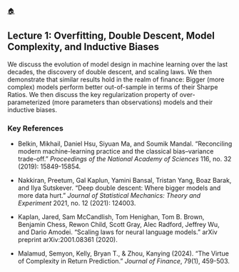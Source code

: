 [🏠](index.qmd)

## Lecture 1: Overfitting, Double Descent, Model Complexity, and Inductive Biases

We discuss the evolution of model design in machine learning over the last decades, the discovery of double descent, and scaling laws. We then demonstrate that similar results hold in the realm of finance: Bigger (more complex) models perform better out-of-sample in terms of their Sharpe Ratios. We then discuss the key regularization property of over-parameterized (more parameters than observations) models and their inductive biases.

### Key References

- Belkin, Mikhail, Daniel Hsu, Siyuan Ma, and Soumik Mandal. "Reconciling modern machine-learning practice and the classical bias–variance trade-off." *Proceedings of the National Academy of Sciences* 116, no. 32 (2019): 15849-15854.

- Nakkiran, Preetum, Gal Kaplun, Yamini Bansal, Tristan Yang, Boaz Barak, and Ilya Sutskever. "Deep double descent: Where bigger models and more data hurt." *Journal of Statistical Mechanics: Theory and Experiment* 2021, no. 12 (2021): 124003.

- Kaplan, Jared, Sam McCandlish, Tom Henighan, Tom B. Brown, Benjamin Chess, Rewon Child, Scott Gray, Alec Radford, Jeffrey Wu, and Dario Amodei. "Scaling laws for neural language models." arXiv preprint arXiv:2001.08361 (2020).

- Malamud, Semyon, Kelly, Bryan T., & Zhou, Kanying (2024). "The Virtue of Complexity in Return Prediction." *Journal of Finance*, 79(1), 459-503.